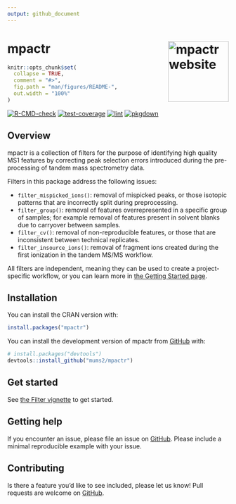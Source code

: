 ```yaml
---
output: github_document
---
```


# mpactr <a href="https://www.mums2.org/mpactr/"><img src="man/figures/logo.png" align="right" height="138" alt="mpactr website" /></a>

<!-- README.md is generated from README.Rmd. Please edit that file -->

```r
knitr::opts_chunk$set(
  collapse = TRUE,
  comment = "#>",
  fig.path = "man/figures/README-",
  out.width = "100%"
)
```

<!-- badges: start -->
[![R-CMD-check](https://github.com/mums2/mpactr/actions/workflows/r.yml/badge.svg)](https://github.com/mums2/mpactr/actions/workflows/r.yml)
[![test-coverage](https://github.com/mums2/mpactr/actions/workflows/test-coverage.yml/badge.svg)](https://github.com/mums2/mpactr/actions/workflows/test-coverage.yml)
[![lint](https://github.com/mums2/mpactr/actions/workflows/lintr.yml/badge.svg)](https://github.com/mums2/mpactr/actions/workflows/lintr.yml)
[![pkgdown](https://github.com/mums2/mpactr/actions/workflows/pkgdown.yaml/badge.svg)](https://github.com/mums2/mpactr/actions/workflows/pkgdown.yaml)
<!-- badges: end -->

## Overview

mpactr is a collection of filters for the purpose of identifying high quality MS1 features by correcting peak selection errors introduced during the pre-processing of tandem mass spectrometry data. 

Filters in this package address the following issues:

- `filter_mispicked_ions()`: removal of mispicked peaks, or those isotopic patterns that are incorrectly split during preprocessing.
- `filter_group()`: removal of features overrepresented in a specific group of samples; for example removal of features present in solvent blanks due to carryover between samples.
- `filter_cv()`: removal of non-reproducible features, or those that are inconsistent between technical replicates.
- `filter_insource_ions()`: removal of fragment ions created during the first ionization in the tandem MS/MS workflow.


All filters are independent, meaning they can be used to create a project-specific workflow, or you can learn more in [the Getting Started page](https://www.mums2.org/mpactr/articles/mpactr.html).

## Installation

You can install the CRAN version with:

```r
install.packages("mpactr")
```

You can install the development version of mpactr from [GitHub](https://github.com/mums2/mpactr) with:

```r
# install.packages("devtools")
devtools::install_github("mums2/mpactr")
```

## Get started

See [the Filter vignette](https://www.mums2.org/mpactr/articles/mpactr.html) to get started.



## Getting help

If you encounter an issue, please file an issue on [GitHub](https://github.com/mums2/mpactr/issues). Please include a minimal reproducible example with your issue.

## Contributing

Is there a feature you'd like to see included, please let us know! Pull requests are welcome on [GitHub](https://github.com/mums2/mpactr/pulls). 

